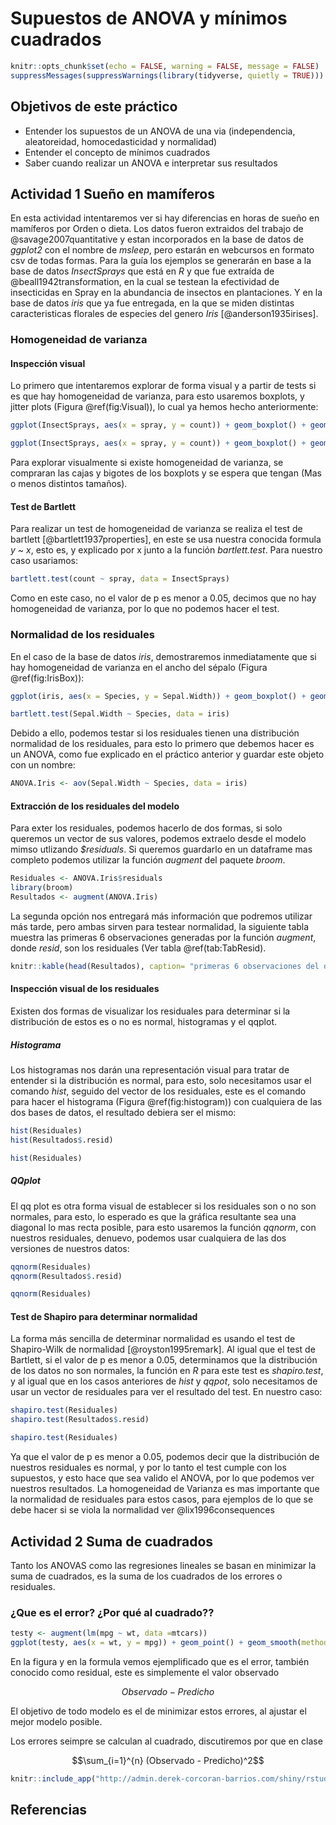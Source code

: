 # Supuestos de ANOVA y mínimos cuadrados {#Supuestos}

```r
knitr::opts_chunk$set(echo = FALSE, warning = FALSE, message = FALSE)
suppressMessages(suppressWarnings(library(tidyverse, quietly = TRUE)))
```

## Objetivos de este práctico

- Entender los supuestos de un ANOVA de una via (independencia, aleatoreidad, homocedasticidad y normalidad)
- Entender el concepto de mínimos cuadrados
- Saber cuando realizar un ANOVA e interpretar sus resultados

## Actividad 1 Sueño en mamíferos

En esta actividad intentaremos ver si hay diferencias en horas de sueño en mamíferos por Orden o dieta. Los datos fueron extraidos del trabajo de @savage2007quantitative y estan incorporados en la base de datos de *ggplot2* con el nombre de *msleep*, pero estarán en webcursos en formato csv de todas formas. Para la guía los ejemplos se generarán en base a la base de datos *InsectSprays* que está en *R* y que fue extraída de @beall1942transformation, en la cual se testean la efectividad de insecticidas en Spray en la abundancia de insectos en plantaciones. Y en la base de datos *iris* que ya fue entregada, en la que se miden distintas caracteristicas florales de especies del genero *Iris* [@anderson1935irises].

### Homogeneidad de varianza

#### Inspección visual

Lo primero que intentaremos explorar de forma visual y a partir de tests si es que hay homogeneidad de varianza, para esto usaremos boxplots, y jitter plots (Figura \@ref(fig:Visual)), lo cual ya hemos hecho anteriormente:

```r
ggplot(InsectSprays, aes(x = spray, y = count)) + geom_boxplot() + geom_jitter(aes(color = spray)) 
```

```r
ggplot(InsectSprays, aes(x = spray, y = count)) + geom_boxplot() + geom_jitter(aes(color = spray)) 
```


Para explorar visualmente si existe homogeneidad de varianza, se compraran las cajas y bigotes de los boxplots y se espera que tengan (Mas o menos distintos tamaños).

#### Test de Bartlett

Para realizar un test de homogeneidad de varianza se realiza el test de bartlett [@bartlett1937properties], en este se usa nuestra conocida formula *y ~ x*, esto es, y explicado por x junto a la función *bartlett.test*. Para nuestro caso usariamos:

```r
bartlett.test(count ~ spray, data = InsectSprays)
```

Como en este caso, no el valor de p es menor a 0.05, decimos que no hay homogeneidad de varianza, por lo que no podemos hacer el test.

### Normalidad de los residuales

En el caso de la base de datos *iris*, demostraremos inmediatamente que si hay homogeneidad de varianza en el ancho del sépalo (Figura \@ref(fig:IrisBox)):

```r
ggplot(iris, aes(x = Species, y = Sepal.Width)) + geom_boxplot() + geom_jitter(aes(color = Species)) 
```

```r
bartlett.test(Sepal.Width ~ Species, data = iris)
```

Debido a ello, podemos testar si los residuales tienen una distribución normalidad de los residuales, para esto lo primero que debemos hacer es un ANOVA, como fue explicado en el práctico anterior y guardar este objeto con un nombre:

```r
ANOVA.Iris <- aov(Sepal.Width ~ Species, data = iris)
```

#### Extracción de los residuales del modelo

Para exter los residuales, podemos hacerlo de dos formas, si solo queremos un vector de sus valores, podemos extraelo desde el modelo mimso utlizando *$residuals*. Si queremos guardarlo en un dataframe mas completo podemos utilizar la función *augment* del paquete *broom*.

```r
Residuales <- ANOVA.Iris$residuals
library(broom)
Resultados <- augment(ANOVA.Iris)
```

La segunda opción nos entregará más información que podremos utilizar más tarde, pero ambas sirven para testear normalidad, la siguiente tabla muestra las primeras 6 observaciones generadas por la función *augment*, donde *resid*, son los residuales (Ver tabla \@ref(tab:TabResid).

```r
knitr::kable(head(Resultados), caption= "primeras 6 observaciones del dataframe resultante de augment", digits = 3)
```

#### Inspección visual de los residuales

Existen dos formas de visualizar los residuales para determinar si la distribución de estos es o no es normal, histogramas y el qqplot. 

##### Histograma

Los histogramas nos darán una representación visual para tratar de entender si la distribución es normal, para esto, solo necesitamos usar el comando *hist*, seguido del vector de los residuales, este es el comando para hacer el histograma (Figura \@ref(fig:histogram)) con cualquiera de las dos bases de datos, el resultado debiera ser el mismo:

```r
hist(Residuales)
hist(Resultados$.resid)
```

```r
hist(Residuales)
```

##### QQplot

El qq plot es otra forma visual de establecer si los residuales son o no son normales, para esto, lo esperado es que la gráfica resultante sea una diagonal lo mas recta posible, para esto usaremos la función *qqnorm*, con nuestros residuales, denuevo, podemos usar cualquiera de las dos versiones de nuestros datos:

```r
qqnorm(Residuales)
qqnorm(Resultados$.resid)
```

```r
qqnorm(Residuales)
```

#### Test de Shapiro para determinar normalidad

La forma más sencilla de determinar normalidad es usando el test de Shapiro-Wilk de normalidad [@royston1995remark]. Al igual que el test de Bartlett, si el valor de p es menor a 0.05, determinamos que la distribución de los datos no son normales, la función en *R* para este test es *shapiro.test*, y al igual que en los casos anteriores de *hist* y *qqpot*, solo necesitamos de usar un vector de residuales para ver el resultado del test. En nuestro caso:

```r
shapiro.test(Residuales)
shapiro.test(Resultados$.resid)
```

```r
shapiro.test(Residuales)
```

Ya que el valor de p es menor a 0.05, podemos decir que la distribución de nuestros residuales es normal, y por lo tanto el test cumple con los supuestos, y esto hace que sea valido el ANOVA, por lo que podemos ver nuestros resultados. La homogeneidad de Varianza es mas importante que la normalidad de residuales para estos casos, para ejemplos de lo que se debe hacer si se viola la normalidad ver @lix1996consequences

## Actividad 2 Suma de cuadrados

Tanto los ANOVAS como las regresiones lineales se basan en minimizar la suma de cuadrados, es la suma de los cuadrados de los errores o residuales.

### ¿Que es el error? ¿Por qué al cuadrado??


```r
testy <- augment(lm(mpg ~ wt, data =mtcars))
ggplot(testy, aes(x = wt, y = mpg)) + geom_point() + geom_smooth(method="lm") + geom_segment(aes(xend = wt, yend = .fitted)) + theme_classic()
```

En la figura y en la formula vemos ejemplificado que es el error, también conocido como residual, este es simplemente el valor observado

$$Observado - Predicho$$

El objetivo de todo modelo es el de minimizar estos errores, al ajustar el mejor modelo posible.

Los errores seimpre se calculan al cuadrado, discutiremos por que en clase

$$\sum_{i=1}^{n} (Observado - Predicho)^2$$

```r
knitr::include_app("http://admin.derek-corcoran-barrios.com/shiny/rstudio/sample-apps/Shiny1/", height = "800px")
```


## Referencias